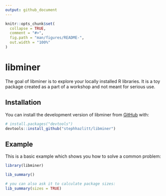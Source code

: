 ```yaml
---
output: github_document
---
```


<!-- README.md is generated from README.Rmd. Please edit that file -->

```r
knitr::opts_chunk$set(
  collapse = TRUE,
  comment = "#>",
  fig.path = "man/figures/README-",
  out.width = "100%"
)
```

# libminer

<!-- badges: start -->
<!-- badges: end -->

The goal of libminer is to explore your locally installed R libraries. It is a toy package created as a part of a workshop and not meant for serious use.

## Installation

You can install the development version of libminer from [GitHub](https://github.com/) with:

``` r
# install.packages("devtools")
devtools::install_github("stephhazlitt/libminer")
```

## Example

This is a basic example which shows you how to solve a common problem:

```r
library(libminer)

lib_summary()

# you can also ask it to calculate package sizes:
lib_summary(sizes = TRUE)
```





